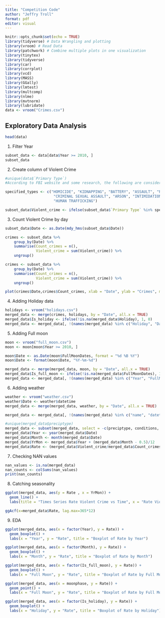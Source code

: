```yaml
---
title: "Competition Code"
author: "Jeffry Troll"
format: pdf
editor: visual
---
```


```r
knitr::opts_chunk$set(echo = TRUE)
library(tidyverse) # Data Wrangling and plotting
library(vroom) # Read Data
library(patchwork) # Combine multiple plots in one visualization
library(tinytex)
library(tidyverse)
library(car)
library(corrplot)
library(vcd)
library(MASS)
library(GGally)
library(lmtest)
library(multcomp)
library(nlme)
library(mvtnorm)
library(lubridate)
data <- vroom("Crimes.csv")
```

## Exploratory Data Analysis

```r
head(data)
```

1.  Filter Year

```r
subset_data <- data[data$Year >= 2010, ]
subset_data 

```

2.  Create column of Violent Crime

```r
#unique(data$`Primary Type`)
#According to FBI website and some research, the following are considered violent crimne

specified_types <- c("HOMICIDE", "KIDNAPPING", "BATTERY", "ASSAULT", "ROBBERY", "SEX OFFENSE", 
                      "CRIMINAL SEXUAL ASSAULT", "ARSON", "INTIMIDATION", "CRIM SEXUAL ASSAULT", 
                      "HUMAN TRAFFICKING")

subset_data$Violent_crime <- ifelse(subset_data$`Primary Type` %in% specified_types, 1, 0)
```

3.  Count Violent Crime by day

```r
subset_data$Date <- as.Date(mdy_hms(subset_data$Date))
```

```r
crimes <- subset_data %>%
    group_by(Date) %>%
    summarise(Count_crimes = n(),
              Violent_crime = sum(Violent_crime)) %>%
    ungroup()
```

```r
crimes <- subset_data %>%
    group_by(Date) %>%
    summarise(Count_crimes = n(),
              Violent_crime = sum(Violent_crime)) %>%
    ungroup()
```

```r
plot(crimes$Date,crimes$Count_crimes, xlab = "Date", ylab = "Crimes", main = "Scatterplot of Time vs. Crimes", type = "l")
```

4. Adding Holiday data

```r
holidays <- vroom("holidays.csv")
merged_data <- merge(crimes, holidays, by = "Date", all.x = TRUE)
merged_data$Is_holiday <- ifelse(!is.na(merged_data$Holiday), 1, 0)
merged_data <- merged_data[, !(names(merged_data) %in% c("Holiday", "Day of Week"))]
```
5. Adding Full moon

```r
moon <- vroom("full_moon.csv")
moon <- moon[moon$Year >= 2010, ]

moon$Date <- as.Date(moon$FullMoonDates, format = "%d %B %Y")
moon$Date <- format(moon$Date, "%Y-%m-%d")

merged_data <- merge(merged_data, moon, by = "Date", all.x = TRUE)
merged_data$Is_full_moon <- ifelse(!is.na(merged_data$FullMoonDates), 1, 0)
merged_data <- merged_data[, !(names(merged_data) %in% c("Year", "FullMoonDates"))]
```
6. Adding weather

```r
weather <- vroom("weather.csv")
weather$Date <- weather$datetime
merged_data <- merge(merged_data, weather, by = "Date", all.x = TRUE)

merged_data <- merged_data[, !(names(merged_data) %in% c("name", "datetime"))]
```
```r
#unique(merged_data$preciptype)
merged_data <- subset(merged_data, select = -c(preciptype, conditions, sunrise, sunset, severerisk, windgust,description, icon, stations))
merged_data$Year <- year(merged_data$Date)
merged_data$Month <- month(merged_data$Date)
merged_data$YrMon <- merged_data$Year + (merged_data$Month - 0.5)/12
merged_data$Rate <- (merged_data$Violent_crime/merged_data$Count_crimes)
```

7. Checking NAN values

```r
nan_values <- is.na(merged_data)
nan_counts <- colSums(nan_values)
print(nan_counts)
```
8. Catching seasonality

```r
ggplot(merged_data, aes(y = Rate , x = YrMon)) +
  geom_line() +
  labs(title = "Times Series Rate Violent Crime vs Time", x = "Rate Violent Crime", y = "Year")
```

```r
ggAcf(x=merged_data$Rate, lag.max=365*12)
```
9. EDA

```r
ggplot(merged_data, aes(x = factor(Year), y = Rate)) +
  geom_boxplot() +
  labs(x = "Year", y = "Rate", title = "Boxplot of Rate by Year")
```

```r
ggplot(merged_data, aes(x = factor(Month), y = Rate)) +
  geom_boxplot() +
  labs(x = "Month", y = "Rate", title = "Boxplot of Rate by Month")
```


```r
ggplot(merged_data, aes(x = factor(Is_full_moon), y = Rate)) +
  geom_boxplot() +
  labs(x = "Full Moon", y = "Rate", title = "Boxplot of Rate by Full Moon")
```

```r
ggplot(merged_data, aes(x = moonphase, y = Rate)) +
  geom_point() +
  labs(x = "Full Moon", y = "Rate", title = "Boxplot of Rate by Full Moon")
```

```r
ggplot(merged_data, aes(x = factor(Is_holiday), y = Rate)) +
  geom_boxplot() +
  labs(x = "Holiday", y = "Rate", title = "Boxplot of Rate by Holiday")
```